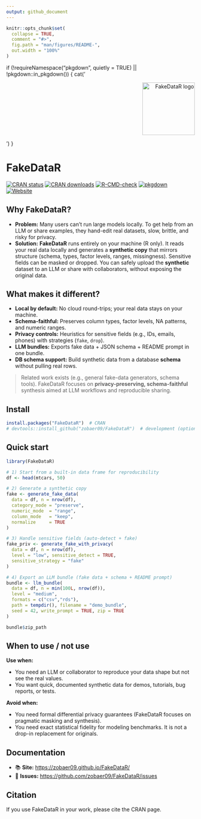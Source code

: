 ```yaml
---
output: github_document
---
```


<!-- README.md is generated from README.Rmd. Please edit that file -->

```r
knitr::opts_chunk$set(
  collapse = TRUE,
  comment = "#>",
  fig.path = "man/figures/README-",
  out.width = "100%"
)
```

if (!requireNamespace("pkgdown", quietly = TRUE) || !pkgdown::in_pkgdown()) {
  cat('<p align="right"><img src="man/figures/logo.png" alt="FakeDataR logo" width="140"></p>')
}

# FakeDataR

[![CRAN status](https://www.r-pkg.org/badges/version/FakeDataR)](https://CRAN.R-project.org/package=FakeDataR)
[![CRAN downloads](https://cranlogs.r-pkg.org/badges/grand-total/FakeDataR?color=brightgreen)](https://cran.r-project.org/package=FakeDataR)
[![R-CMD-check](https://github.com/zobaer09/FakeDataR/actions/workflows/R-CMD-check.yaml/badge.svg)](https://github.com/zobaer09/FakeDataR/actions/workflows/R-CMD-check.yaml)
[![pkgdown](https://github.com/zobaer09/FakeDataR/actions/workflows/pkgdown.yaml/badge.svg)](https://github.com/zobaer09/FakeDataR/actions/workflows/pkgdown.yaml)
[![Website](https://img.shields.io/badge/docs-pkgdown-blue)](https://zobaer09.github.io/FakeDataR/)

## Why FakeDataR?

- **Problem:** Many users can’t run large models locally. To get help from an LLM or share examples, they hand-edit real datasets, slow, brittle, and risky for privacy.
- **Solution:** **FakeDataR** runs entirely on your machine (R only). It reads your real data locally and generates a **synthetic copy** that mirrors structure (schema, types, factor levels, ranges, missingness). Sensitive fields can be masked or dropped. You can safely upload the **synthetic** dataset to an LLM or share with collaborators, without exposing the original data.

## What makes it different?

- **Local by default:** No cloud round-trips; your real data stays on your machine.
- **Schema-faithful:** Preserves column types, factor levels, NA patterns, and numeric ranges.
- **Privacy controls:** Heuristics for sensitive fields (e.g., IDs, emails, phones) with strategies (`fake`, `drop`).
- **LLM bundles:** Exports fake data + JSON schema + README prompt in one bundle.
- **DB schema support:** Build synthetic data from a database **schema** without pulling real rows.

> Related work exists (e.g., general fake-data generators, schema tools). FakeDataR focuses on **privacy-preserving, schema-faithful** synthesis aimed at LLM workflows and reproducible sharing.

## Install

```r
install.packages("FakeDataR")  # CRAN
# devtools::install_github("zobaer09/FakeDataR")  # development (optional)
```

## Quick start

```r
library(FakeDataR)

# 1) Start from a built-in data frame for reproducibility
df <- head(mtcars, 50)

# 2) Generate a synthetic copy
fake <- generate_fake_data(
  data = df, n = nrow(df),
  category_mode = "preserve",
  numeric_mode  = "range",
  column_mode   = "keep",
  normalize     = TRUE
)

# 3) Handle sensitive fields (auto-detect + fake)
fake_priv <- generate_fake_with_privacy(
  data = df, n = nrow(df),
  level = "low", sensitive_detect = TRUE,
  sensitive_strategy = "fake"
)

# 4) Export an LLM bundle (fake data + schema + README prompt)
bundle <- llm_bundle(
  data = df, n = min(100L, nrow(df)),
  level = "medium",
  formats = c("csv","rds"),
  path = tempdir(), filename = "demo_bundle",
  seed = 42, write_prompt = TRUE, zip = TRUE
)

bundle$zip_path

```

## When to use / not use

**Use when:**

- You need an LLM or collaborator to reproduce your data shape but not see the real values.
- You want quick, documented synthetic data for demos, tutorials, bug reports, or tests.

**Avoid when:**

- You need formal differential privacy guarantees (FakeDataR focuses on pragmatic masking and synthesis).
- You need exact statistical fidelity for modeling benchmarks. It is not a drop-in replacement for originals.

## Documentation

- 📚 **Site:** <https://zobaer09.github.io/FakeDataR/>
- 🐞 **Issues:** <https://github.com/zobaer09/FakeDataR/issues>

## Citation

If you use FakeDataR in your work, please cite the CRAN page.



